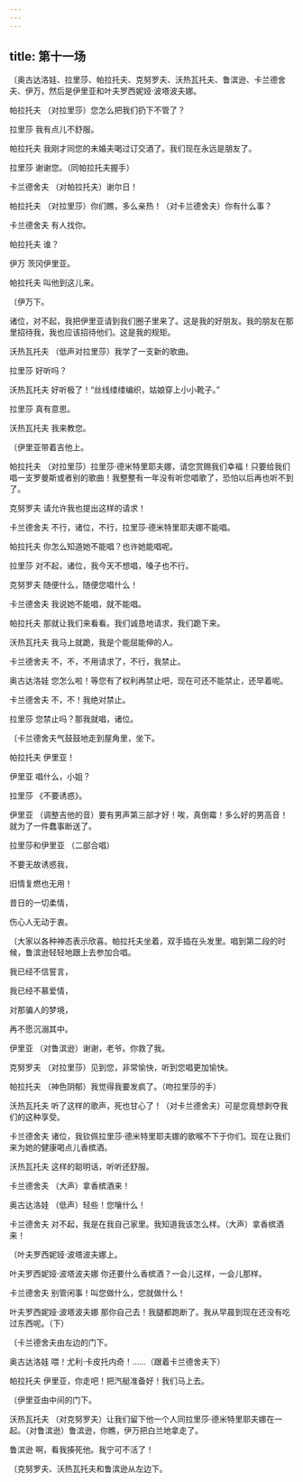 ```yaml
---
---
---
```

title: 第十一场
---




〔奥古达洛娃、拉里莎、帕拉托夫、克努罗夫、沃热瓦托夫、鲁滨逊、卡兰德舍夫、伊万，然后是伊里亚和叶夫罗西妮娅·波塔波夫娜。





帕拉托夫 （对拉里莎）您怎么把我们扔下不管了？

拉里莎 我有点儿不舒服。

帕拉托夫 我刚才同您的未婚夫喝过订交酒了。我们现在永远是朋友了。

拉里莎 谢谢您。（同帕拉托夫握手）

卡兰德舍夫 （对帕拉托夫）谢尔日！

帕拉托夫 （对拉里莎）你们瞧，多么亲热！（对卡兰德舍夫）你有什么事？

卡兰德舍夫 有人找你。

帕拉托夫 谁？

伊万 茨冈伊里亚。

帕拉托夫 叫他到这儿来。

〔伊万下。

诸位，对不起，我把伊里亚请到我们圈子里来了。这是我的好朋友。我的朋友在那里招待我，我也应该招待他们。这是我的规矩。

沃热瓦托夫 （低声对拉里莎）我学了一支新的歌曲。

拉里莎 好听吗？

沃热瓦托夫 好听极了！“丝线缕缕编织，姑娘穿上小小靴子。”

拉里莎 真有意思。

沃热瓦托夫 我来教您。

〔伊里亚带着吉他上。

帕拉托夫 （对拉里莎）拉里莎·德米特里耶夫娜，请您赏赐我们幸福！只要给我们唱一支罗曼斯或者别的歌曲！我整整有一年没有听您唱歌了，恐怕以后再也听不到了。

克努罗夫 请允许我也提出这样的请求！

卡兰德舍夫 不行，诸位，不行，拉里莎·德米特里耶夫娜不能唱。

帕拉托夫 你怎么知道她不能唱？也许她能唱呢。

拉里莎 对不起，诸位，我今天不想唱，嗓子也不行。

克努罗夫 随便什么，随便您唱什么！

卡兰德舍夫 我说她不能唱，就不能唱。

帕拉托夫 那就让我们来看看。我们诚恳地请求，我们跪下来。

沃热瓦托夫 我马上就跪，我是个能屈能伸的人。

卡兰德舍夫 不，不，不用请求了，不行，我禁止。

奥古达洛娃 您怎么啦！等您有了权利再禁止吧，现在可还不能禁止，还早着呢。

卡兰德舍夫 不，不！我绝对禁止。

拉里莎 您禁止吗？那我就唱，诸位。

〔卡兰德舍夫气鼓鼓地走到屋角里，坐下。

帕拉托夫 伊里亚！

伊里亚 唱什么，小姐？

拉里莎 《不要诱惑》。

伊里亚 （调整吉他的音）要有男声第三部才好！唉，真倒霉！多么好的男高音！就为了一件蠢事断送了。

拉里莎和伊里亚 （二部合唱）





不要无故诱惑我，

旧情复燃也无用！

昔日的一切柔情，

伤心人无动于衷。





〔大家以各种神态表示欣喜。帕拉托夫坐着，双手插在头发里。唱到第二段的时候，鲁滨逊轻轻地跟上去参加合唱。





我已经不信誓言，

我已经不慕爱情，

对那骗人的梦境，

再不愿沉溺其中。





伊里亚 （对鲁滨逊）谢谢，老爷。你救了我。

克努罗夫 （对拉里莎）见到您，非常愉快，听到您唱更加愉快。

帕拉托夫 （神色阴郁）我觉得我要发疯了。（吻拉里莎的手）

沃热瓦托夫 听了这样的歌声，死也甘心了！（对卡兰德舍夫）可是您竟想剥夺我们的这种享受。

卡兰德舍夫 诸位，我钦佩拉里莎·德米特里耶夫娜的歌喉不下于你们。现在让我们来为她的健康喝点儿香槟酒。

沃热瓦托夫 这样的聪明话，听听还舒服。

卡兰德舍夫 （大声）拿香槟酒来！

奥古达洛娃 （低声）轻些！您嚷什么！

卡兰德舍夫 对不起，我是在我自己家里。我知道我该怎么样。（大声）拿香槟酒来！

〔叶夫罗西妮娅·波塔波夫娜上。

叶夫罗西妮娅·波塔波夫娜 你还要什么香槟酒？一会儿这样，一会儿那样。

卡兰德舍夫 别管闲事！叫您做什么，您就做什么！

叶夫罗西妮娅·波塔波夫娜 那你自己去！我腿都跑断了。我从早晨到现在还没有吃过东西呢。（下）

〔卡兰德舍夫由左边的门下。

奥古达洛娃 喂！尤利·卡皮托内奇！……（跟着卡兰德舍夫下）

帕拉托夫 伊里亚，你走吧！把汽艇准备好！我们马上去。

〔伊里亚由中间的门下。

沃热瓦托夫 （对克努罗夫）让我们留下他一个人同拉里莎·德米特里耶夫娜在一起。（对鲁滨逊）鲁滨逊，你瞧，伊万把白兰地拿走了。

鲁滨逊 啊，看我揍死他。我宁可不活了！

〔克努罗夫、沃热瓦托夫和鲁滨逊从左边下。